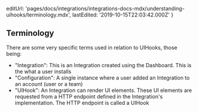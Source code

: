 
  editUrl:
    'pages/docs/integrations/integrations-docs-mdx/understanding-uihooks/terminology.mdx',
  lastEdited: '2019-10-15T22:03:42.000Z'
}

## Terminology

There are some very specific terms used in relation to UIHooks, those being:

- "Integration": This is an Integration created using the <ProductNameSimple /> Dashboard. This is the what a user installs
- "Configuration": A single instance where a user added an Integration to an account (user or a team)
- "UIHook": An Integration can render UI elements. These UI elements are requested from a HTTP endpoint defined in the Integration's implementation. The HTTP endpoint is called a UIHook
